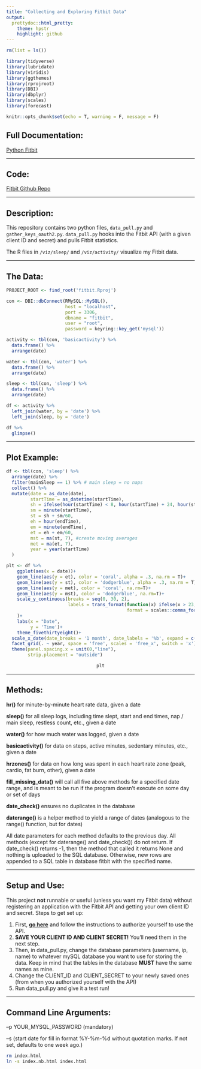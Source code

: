 ```yaml
---
title: "Collecting and Exploring Fitbit Data"
output:
  prettydoc::html_pretty:
    theme: hpstr
    highlight: github
---
```


```r
rm(list = ls())

library(tidyverse)
library(lubridate)
library(viridis)
library(ggthemes)
library(rprojroot)
library(DBI)
library(dbplyr)
library(scales)
library(forecast)

knitr::opts_chunk$set(echo = T, warning = F, message = F)
```

## Full Documentation:

[Python Fitbit](https://python-fitbit.readthedocs.io/en/latest/)

***

## Code:

[Fitbit Github Repo](https://github.com/mrkaye97/Fitbit/)

***

## Description:

This repository contains two python files, `data_pull.py` and `gather_keys_oauth2.py`. `data_pull.py` hooks into the Fitbit API (with a given client ID and secret) and pulls Fitbit statistics.

The R files in `/viz/sleep/` and `/viz/activity/` visualize my Fitbit data.

***

## The Data:

```r
PROJECT_ROOT <- find_root('fitbit.Rproj')
```


```r
con <- DBI::dbConnect(RMySQL::MySQL(),    
                      host = "localhost",   
                      port = 3306,   
                      dbname = "fitbit",   
                      user = "root",   
                      password = keyring::key_get('mysql'))

```


```r
activity <- tbl(con, 'basicactivity') %>%
  data.frame() %>%
  arrange(date) 

water <- tbl(con, 'water') %>%
  data.frame() %>%
  arrange(date) 

sleep <- tbl(con, 'sleep') %>%
  data.frame() %>%
  arrange(date) 

df <- activity %>%
  left_join(water, by = 'date') %>%
  left_join(sleep, by = 'date')

df %>%
  glimpse()
```

***

## Plot Example:

```r
df <- tbl(con, 'sleep') %>%
  arrange(date) %>%
  filter(mainSleep == 1) %>% # main sleep = no naps
  collect() %>%
  mutate(date = as_date(date),
         startTime = as_datetime(startTime),
         sh = ifelse(hour(startTime) < 8, hour(startTime) + 24, hour(startTime)), #create numeric times
         sm = minute(startTime),
         st = sh + sm/60,
         eh = hour(endTime),
         em = minute(endTime),
         et = eh + em/60,
         mst = ma(st, 7), #create moving averages
         met = ma(et, 7),
         year = year(startTime)
  )

plt <- df %>%
    ggplot(aes(x = date))+
    geom_line(aes(y = et), color = 'coral', alpha = .3, na.rm = T)+
    geom_line(aes(y = st), color = 'dodgerblue', alpha = .3, na.rm = T)+
    geom_line(aes(y = met), color = 'coral', na.rm=T)+
    geom_line(aes(y = mst), color = 'dodgerblue', na.rm=T)+
    scale_y_continuous(breaks = seq(0, 30, 2),
                       labels = trans_format(function(x) ifelse(x > 23, x - 24, x), 
                                             format = scales::comma_format(suffix = ":00", accuracy = 1))
    )+
    labs(x = "Date",
         y = 'Time')+
    theme_fivethirtyeight()+
  scale_x_date(date_breaks = '1 month', date_labels = '%b', expand = c(0, 0))+
  facet_grid(. ~ year, space = 'free', scales = 'free_x', switch = 'x') +
  theme(panel.spacing.x = unit(0,"line"), 
        strip.placement = "outside")
```
<center>
```r
plt
```
</center>

***

## Methods:

**hr()** for minute-by-minute heart rate data, given a date

**sleep()** for all sleep logs, including time slept, start and end times, nap / main sleep, restless count, etc., given a date

**water()** for how much water was logged, given a date

**basicactivity()** for data on steps, active minutes, sedentary minutes, etc., given a date

**hrzones()** for data on how long was spent in each heart rate zone (peak, cardio, fat burn, other), given a date

**fill_missing_data()** will call all five above methods for a specified date range, and is meant to be run if the program doesn't execute on some day or set of days

**date_check()** ensures no duplicates in the database

**daterange()** is a helper method to yield a range of dates (analogous to the range() function, but for dates)


All date parameters for each method defaults to the previous day. All methods (except for daterange() and date_check()) do not return. If date_check() returns -1, then the method that called it returns None and nothing is uploaded to the SQL database. Otherwise, new rows are appended to a SQL table in database fitbit with the specified name.

***

## Setup and Use:

This project **not** runnable or useful (unless you want my Fitbit data) without registering an application with the Fitbit API and getting your own client ID and secret. Steps to get set up:

1. First, [**go here**](https://towardsdatascience.com/collect-your-own-fitbit-data-with-python-ff145fa10873) and follow the instructions to authorize yourself to use the API.
2. **SAVE YOUR CLIENT ID AND CLIENT SECRET!** You'll need them in the next step.
3. Then, in data_pull.py, change the database parameters (username, ip, name) to whatever mySQL database you want to use for storing the data. Keep in mind that the tables in the database **MUST** have the same names as mine.
4. Change the CLIENT_ID and CLIENT_SECRET to your newly saved ones (from when you authorized yourself with the API)
5. Run data_pull.py and give it a test run!

***

## Command Line Arguments:

--p YOUR_MYSQL_PASSWORD (mandatory)

--s (start date for fill in format %Y-%m-%d without quotation marks. If not set, defaults to one week ago.)


```bash
rm index.html
ln -s index.nb.html index.html
```
